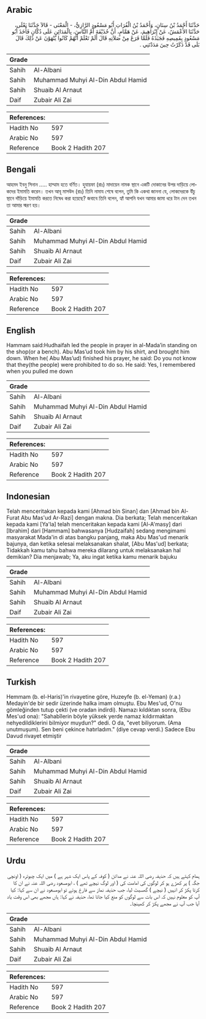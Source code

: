 ## Arabic


<div dir="rtl" lang="ar" style={{fontSize:'larger',backgroundColor:'#f8f9fa',padding:20}}>
حَدَّثَنَا أَحْمَدُ بْنُ سِنَانٍ، وَأَحْمَدُ بْنُ الْفُرَاتِ أَبُو مَسْعُودٍ الرَّازِيُّ، - الْمَعْنَى - قَالاَ حَدَّثَنَا يَعْلَى، حَدَّثَنَا الأَعْمَشُ، عَنْ إِبْرَاهِيمَ، عَنْ هَمَّامٍ، أَنَّ حُذَيْفَةَ أَمَّ النَّاسَ، بِالْمَدَائِنِ عَلَى دُكَّانٍ فَأَخَذَ أَبُو مَسْعُودٍ بِقَمِيصِهِ فَجَبَذَهُ فَلَمَّا فَرَغَ مِنْ صَلاَتِهِ قَالَ أَلَمْ تَعْلَمْ أَنَّهُمْ كَانُوا يُنْهَوْنَ عَنْ ذَلِكَ قَالَ بَلَى قَدْ ذَكَرْتُ حِينَ مَدَدْتَنِي ‏.‏
</div>
<div style={{backgroundColor:'#f8f9fa',padding:20, marginBottom: 10}}><table> <thead> <tr> <th>Grade</th> <th></th> </tr> </thead> <tbody> <tr><td>Sahih</td><td>Al-Albani</td></tr><tr><td>Sahih</td><td>Muhammad Muhyi Al-Din Abdul Hamid</td></tr><tr><td>Sahih</td><td>Shuaib Al Arnaut</td></tr><tr><td>Daif</td><td>Zubair Ali Zai</td></tr></tbody></table><table> <thead> <tr> <th>References:</th> <th></th> </tr> </thead> <tbody><tr><td>Hadith No</td><td>597</td></tr><tr><td>Arabic No</td><td>597</td></tr><tr><td>Reference</td><td>Book 2 Hadith 207</td></tr></tbody></table></div>

## Bengali


<div dir="ltr" lang="bn" style={{fontSize:'larger',backgroundColor:'#f8f9fa',padding:20}}>
আহমদ ইবনু সিনান ..... হাম্মাম হতে বর্ণিত। হুযায়ফা (রাঃ) মাদায়েন নামক স্থানে একটি দোকানের উপর দাড়িয়ে লোকদের ইমামতি করেন। তখন আবূ মাসউদ (রাঃ) তিনি নামায শেষে বলেন, তুমি কি একথা জাননা যে, লোকদেরকে উঁচু স্থানে দাঁড়িয়ে ইমামতি করতে নিষেধ করা হয়েছে? জবাবে তিনি বলেন, হ্যাঁ আপনি যখন আমার জামা ধরে টান দেন তখন তা আমার স্মরণ হয়।
</div>
<div style={{backgroundColor:'#f8f9fa',padding:20, marginBottom: 10}}><table> <thead> <tr> <th>Grade</th> <th></th> </tr> </thead> <tbody> <tr><td>Sahih</td><td>Al-Albani</td></tr><tr><td>Sahih</td><td>Muhammad Muhyi Al-Din Abdul Hamid</td></tr><tr><td>Sahih</td><td>Shuaib Al Arnaut</td></tr><tr><td>Daif</td><td>Zubair Ali Zai</td></tr></tbody></table><table> <thead> <tr> <th>References:</th> <th></th> </tr> </thead> <tbody><tr><td>Hadith No</td><td>597</td></tr><tr><td>Arabic No</td><td>597</td></tr><tr><td>Reference</td><td>Book 2 Hadith 207</td></tr></tbody></table></div>

## English


<div dir="ltr" lang="en" style={{fontSize:'larger',backgroundColor:'#f8f9fa',padding:20}}>
Hammam said:Hudhaifah led the people in prayer in al-Mada’in standing on the shop(or a bench). Abu Mas’ud took him by his shirt, and brought him down. When he( Abu Mas’ud) finished his prayer, he said: Do you not know that they(the people) were prohibited to do so. He said: Yes, I remembered when you pulled me down
</div>
<div style={{backgroundColor:'#f8f9fa',padding:20, marginBottom: 10}}><table> <thead> <tr> <th>Grade</th> <th></th> </tr> </thead> <tbody> <tr><td>Sahih</td><td>Al-Albani</td></tr><tr><td>Sahih</td><td>Muhammad Muhyi Al-Din Abdul Hamid</td></tr><tr><td>Sahih</td><td>Shuaib Al Arnaut</td></tr><tr><td>Daif</td><td>Zubair Ali Zai</td></tr></tbody></table><table> <thead> <tr> <th>References:</th> <th></th> </tr> </thead> <tbody><tr><td>Hadith No</td><td>597</td></tr><tr><td>Arabic No</td><td>597</td></tr><tr><td>Reference</td><td>Book 2 Hadith 207</td></tr></tbody></table></div>

## Indonesian


<div dir="ltr" lang="id" style={{fontSize:'larger',backgroundColor:'#f8f9fa',padding:20}}>
Telah menceritakan kepada kami [Ahmad bin Sinan] dan [Ahmad bin Al-Furat Abu Mas'ud Ar-Razi] dengan makna. Dia berkata; Telah menceritakan kepada kami [Ya'la] telah menceritakan kepada kami [Al-A'masy] dari [Ibrahim] dari [Hammam] bahwasanya [Hudzaifah] sedang mengimami masyarakat Mada'in di atas bangku panjang, maka Abu Mas'ud menarik bajunya, dan ketika selesai melaksanakan shalat, [Abu Mas'ud] berkata; Tidakkah kamu tahu bahwa mereka dilarang untuk melaksanakan hal demikian? Dia menjawab; Ya, aku ingat ketika kamu menarik bajuku
</div>
<div style={{backgroundColor:'#f8f9fa',padding:20, marginBottom: 10}}><table> <thead> <tr> <th>Grade</th> <th></th> </tr> </thead> <tbody> <tr><td>Sahih</td><td>Al-Albani</td></tr><tr><td>Sahih</td><td>Muhammad Muhyi Al-Din Abdul Hamid</td></tr><tr><td>Sahih</td><td>Shuaib Al Arnaut</td></tr><tr><td>Daif</td><td>Zubair Ali Zai</td></tr></tbody></table><table> <thead> <tr> <th>References:</th> <th></th> </tr> </thead> <tbody><tr><td>Hadith No</td><td>597</td></tr><tr><td>Arabic No</td><td>597</td></tr><tr><td>Reference</td><td>Book 2 Hadith 207</td></tr></tbody></table></div>

## Turkish


<div dir="ltr" lang="tr" style={{fontSize:'larger',backgroundColor:'#f8f9fa',padding:20}}>
Hemmam (b. el-Haris)'in rivayetine göre, Huzeyfe (b. el-Yeman) (r.a.) Medayin'de bir sedir üzerinde halka imam olmuştu. Ebu Mes'ud, O'nu gömleğinden tutup çekti (ve oradan indirdi). Namazı kıldıktan sonra, (Ebu Mes'ud ona): "Sahabîlerin böyle yüksek yerde namaz kıldırmaktan nehyedildiklerini bilmiyor muydun?" dedi. O da, "evet biliyorum. (Ama unutmuşum). Sen beni çekince hatırladım." (diye cevap verdi.) Sadece Ebu Davud rivayet etmiştir
</div>
<div style={{backgroundColor:'#f8f9fa',padding:20, marginBottom: 10}}><table> <thead> <tr> <th>Grade</th> <th></th> </tr> </thead> <tbody> <tr><td>Sahih</td><td>Al-Albani</td></tr><tr><td>Sahih</td><td>Muhammad Muhyi Al-Din Abdul Hamid</td></tr><tr><td>Sahih</td><td>Shuaib Al Arnaut</td></tr><tr><td>Daif</td><td>Zubair Ali Zai</td></tr></tbody></table><table> <thead> <tr> <th>References:</th> <th></th> </tr> </thead> <tbody><tr><td>Hadith No</td><td>597</td></tr><tr><td>Arabic No</td><td>597</td></tr><tr><td>Reference</td><td>Book 2 Hadith 207</td></tr></tbody></table></div>

## Urdu


<div dir="rtl" lang="ur" style={{fontSize:'larger',backgroundColor:'#f8f9fa',padding:20}}>
ہمام کہتے ہیں کہ حذیفہ رضی اللہ عنہ نے مدائن ( کوفہ کے پاس ایک شہر ہے ) میں ایک چبوترہ ( اونچی جگہ ) پر کھڑے ہو کر لوگوں کی امامت کی ( اور لوگ نیچے تھے ) ، ابومسعود رضی اللہ عنہ نے ان کا کرتا پکڑ کر انہیں ( نیچے ) گھسیٹ لیا، جب حذیفہ نماز سے فارغ ہوئے تو ابومسعود نے ان سے کہا: کیا آپ کو معلوم نہیں کہ اس بات سے لوگوں کو منع کیا جاتا تھا، حذیفہ نے کہا: ہاں مجھے بھی اس وقت یاد آیا جب آپ نے مجھے پکڑ کر کھینچا۔
</div>
<div style={{backgroundColor:'#f8f9fa',padding:20, marginBottom: 10}}><table> <thead> <tr> <th>Grade</th> <th></th> </tr> </thead> <tbody> <tr><td>Sahih</td><td>Al-Albani</td></tr><tr><td>Sahih</td><td>Muhammad Muhyi Al-Din Abdul Hamid</td></tr><tr><td>Sahih</td><td>Shuaib Al Arnaut</td></tr><tr><td>Daif</td><td>Zubair Ali Zai</td></tr></tbody></table><table> <thead> <tr> <th>References:</th> <th></th> </tr> </thead> <tbody><tr><td>Hadith No</td><td>597</td></tr><tr><td>Arabic No</td><td>597</td></tr><tr><td>Reference</td><td>Book 2 Hadith 207</td></tr></tbody></table></div>